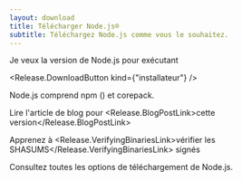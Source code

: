 ```yaml
---
layout: download
title: Télécharger Node.js®
subtitle: Téléchargez Node.js comme vous le souhaitez.
---
```


<section>
  Je veux la version <Release.VersionDropdown /> de Node.js pour <Release.OperatingSystemDropdown exclude={["LINUX"]} /> exécutant <Release.BitnessDropdown />

  <Release.DownloadButton kind={"installateur"} />
</section>

<section>
  Node.js comprend <LinkWithArrow href="https://npmjs.com">npm</LinkWithArrow> (<Release.NpmVersion />) et corepack.

  Lire l'article de blog pour <Release.BlogPostLink>cette version</Release.BlogPostLink>

  Apprenez à <Release.VerifyingBinariesLink>vérifier les SHASUMS</Release.VerifyingBinariesLink> signés

  Consultez toutes les <LinkWithArrow href="https://nodejs.org/dist/">options de téléchargement</LinkWithArrow> de Node.js.
</section>
